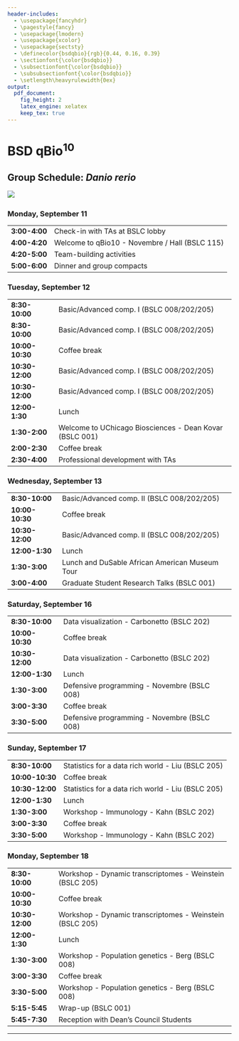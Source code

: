 ```yaml
---
header-includes:
  - \usepackage{fancyhdr}
  - \pagestyle{fancy}
  - \usepackage{lmodern}
  - \usepackage{xcolor}
  - \usepackage{sectsty}
  - \definecolor{bsdqbio}{rgb}{0.44, 0.16, 0.39}
  - \sectionfont{\color{bsdqbio}}
  - \subsectionfont{\color{bsdqbio}}
  - \subsubsectionfont{\color{bsdqbio}}
  - \setlength\heavyrulewidth{0ex}
output:
  pdf_document:
    fig_height: 2
    latex_engine: xelatex
    keep_tex: true
---
```

# BSD qBio$^{10}$ 

## Group Schedule: *Danio rerio*
 ![](https://github.com/StefanoAllesina/BSD-QBio5/raw/master/logo_group/Danio_rerio.png)     

### Monday, September 11 

------------------    ----------------------------------------------------------
**3:00-4:00**         Check-in with TAs at BSLC lobby                           
**4:00-4:20**         Welcome to qBio10 - Novembre / Hall (BSLC 115)            
**4:20-5:00**         Team-building activities                                  
**5:00-6:00**         Dinner and group compacts                                 
------------------    ----------------------------------------------------------

### Tuesday, September 12 

------------------    ----------------------------------------------------------
**8:30-10:00**        Basic/Advanced comp. I (BSLC 008/202/205)                 
**8:30-10:00**        Basic/Advanced comp. I (BSLC 008/202/205)                 
**10:00-10:30**       Coffee break                                              
**10:30-12:00**       Basic/Advanced comp. I (BSLC 008/202/205)                 
**10:30-12:00**       Basic/Advanced comp. I (BSLC 008/202/205)                 
**12:00-1:30**        Lunch                                                     
**1:30-2:00**         Welcome to UChicago Biosciences - Dean Kovar (BSLC 001)   
**2:00-2:30**         Coffee break                                              
**2:30-4:00**         Professional development with TAs                         
------------------    ----------------------------------------------------------

### Wednesday, September 13 

------------------    ----------------------------------------------------------
**8:30-10:00**        Basic/Advanced comp. II (BSLC 008/202/205)                
**10:00-10:30**       Coffee break                                              
**10:30-12:00**       Basic/Advanced comp. II (BSLC 008/202/205)                
**12:00-1:30**        Lunch                                                     
**1:30-3:00**          Lunch and DuSable African American Museum Tour           
**3:00-4:00**         Graduate Student Research Talks (BSLC 001)                
------------------    ----------------------------------------------------------

### Saturday, September 16 

------------------    ----------------------------------------------------------
**8:30-10:00**        Data visualization - Carbonetto (BSLC 202)                
**10:00-10:30**       Coffee break                                              
**10:30-12:00**       Data visualization - Carbonetto (BSLC 202)                
**12:00-1:30**        Lunch                                                     
**1:30-3:00**         Defensive programming - Novembre (BSLC 008)               
**3:00-3:30**         Coffee break                                              
**3:30-5:00**         Defensive programming - Novembre (BSLC 008)               
------------------    ----------------------------------------------------------

### Sunday, September 17 

------------------    ----------------------------------------------------------
**8:30-10:00**        Statistics for a data rich world - Liu (BSLC 205)         
**10:00-10:30**       Coffee break                                              
**10:30-12:00**       Statistics for a data rich world - Liu (BSLC 205)         
**12:00-1:30**        Lunch                                                     
**1:30-3:00**         Workshop - Immunology - Kahn (BSLC 202)                   
**3:00-3:30**         Coffee break                                              
**3:30-5:00**         Workshop - Immunology - Kahn (BSLC 202)                   
------------------    ----------------------------------------------------------

### Monday, September 18 

------------------    ----------------------------------------------------------
**8:30-10:00**        Workshop - Dynamic transcriptomes - Weinstein (BSLC 205)  
**10:00-10:30**       Coffee break                                              
**10:30-12:00**       Workshop - Dynamic transcriptomes - Weinstein (BSLC 205)  
**12:00-1:30**        Lunch                                                     
**1:30-3:00**         Workshop - Population genetics - Berg (BSLC 008)          
**3:00-3:30**         Coffee break                                              
**3:30-5:00**         Workshop - Population genetics - Berg (BSLC 008)          
**5:15-5:45**         Wrap-up (BSLC 001)                                        
**5:45-7:30**         Reception with Dean's Council Students                    
------------------    ----------------------------------------------------------



-------

